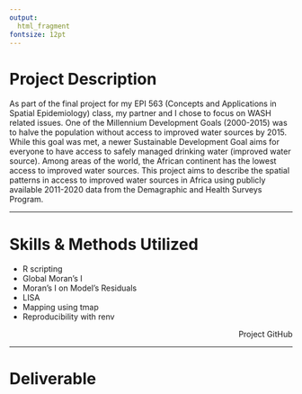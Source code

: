 ---
output: 
  html_fragment
fontsize: 12pt
---

# Project Description
As part of the final project for my EPI 563 (Concepts and Applications in Spatial Epidemiology) class, my partner and I chose to focus on WASH related issues. One of the Millennium Development Goals (2000-2015) was to halve the population without access to improved water sources by 2015. While this goal was met, a newer Sustainable Development Goal aims for everyone to have access to safely managed drinking water (improved water source). Among areas of the world, the African continent has the lowest access to improved water sources. This project aims to describe the spatial patterns in access to improved water sources in Africa using publicly available 2011-2020 data from the Demagraphic and Health Surveys Program.

***

# Skills & Methods Utilized

* R scripting
* Global Moran's I
* Moran's I on Model's Residuals
* LISA
* Mapping using tmap
* Reproducibility with renv
<div align='right'>
  <p>Project GitHub<br>
  <a href="https://github.com/akalangara/AfricaDHSWASH">
    <i class="fa fa-github" style='font-size:20px; margin: 0px 5px'></i>
  </a>
</div>

***

# Deliverable

